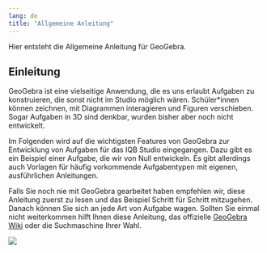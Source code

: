 ```yaml
---
lang: de
title: "Allgemeine Anleitung"
---
```

::: {.callout-note}
Hier entsteht die Allgemeine Anleitung für GeoGebra.
:::

## Einleitung
GeoGebra ist eine vielseitige Anwendung, die es uns erlaubt Aufgaben zu konstruieren, die sonst nicht im Studio möglich wären. Schüler*innen können zeichnen, mit Diagrammen interagieren und Figuren verschieben. Sogar Aufgaben in 3D sind denkbar, wurden bisher aber noch nicht entwickelt.

Im Folgenden wird auf die wichtigsten Features von GeoGebra zur Entwicklung von Aufgaben für das IQB Studio eingegangen. Dazu gibt es ein Beispiel einer Aufgabe, die wir von Null entwickeln. Es gibt allerdings auch Vorlagen für häufig vorkommende Aufgabentypen mit eigenen, ausführlichen Anleitungen.

Falls Sie noch nie mit GeoGebra gearbeitet haben empfehlen wir, diese Anleitung zuerst zu lesen und das Beispiel Schritt für Schritt mitzugehen. Danach können Sie sich an jede Art von Aufgabe wagen. Sollten Sie einmal nicht weiterkommen hilft Ihnen diese Anleitung, das offizielle [GeoGebra Wiki](https://wiki.geogebra.org/de/Men%C3%BCleiste) oder die Suchmaschine Ihrer Wahl.

![](Grafiken/ggb_allg_download.png)